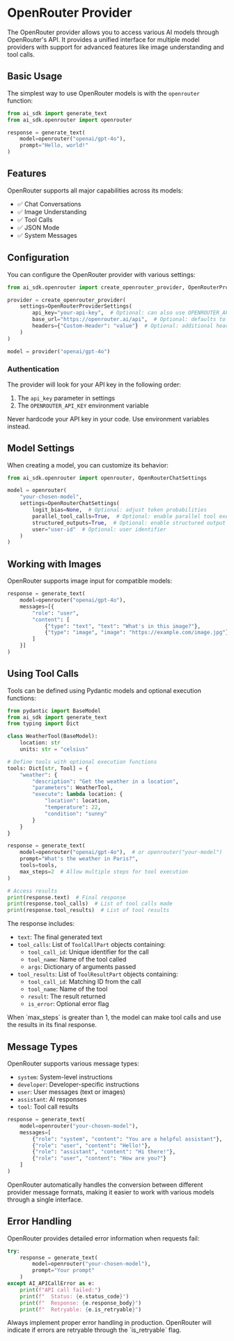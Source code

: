 
# OpenRouter Provider

The OpenRouter provider allows you to access various AI models through OpenRouter's API. It provides a unified interface for multiple model providers with support for advanced features like image understanding and tool calls.

## Basic Usage

The simplest way to use OpenRouter models is with the `openrouter` function:

```python
from ai_sdk import generate_text
from ai_sdk.openrouter import openrouter

response = generate_text(
    model=openrouter("openai/gpt-4o"),
    prompt="Hello, world!"
)
```

## Features

OpenRouter supports all major capabilities across its models:

- ✅ Chat Conversations
- ✅ Image Understanding
- ✅ Tool Calls
- ✅ JSON Mode
- ✅ System Messages

## Configuration

You can configure the OpenRouter provider with various settings:

```python
from ai_sdk.openrouter import create_openrouter_provider, OpenRouterProviderSettings

provider = create_openrouter_provider(
    settings=OpenRouterProviderSettings(
        api_key="your-api-key",  # Optional: can also use OPENROUTER_API_KEY env var
        base_url="https://openrouter.ai/api",  # Optional: defaults to OpenRouter's API
        headers={"Custom-Header": "value"}  # Optional: additional headers
    )
)

model = provider("openai/gpt-4o")
```

### Authentication

The provider will look for your API key in the following order:
1. The `api_key` parameter in settings
2. The `OPENROUTER_API_KEY` environment variable

<Callout type="warning">
  Never hardcode your API key in your code. Use environment variables instead.
</Callout>

## Model Settings

When creating a model, you can customize its behavior:

```python
from ai_sdk.openrouter import openrouter, OpenRouterChatSettings

model = openrouter(
    "your-chosen-model", 
    settings=OpenRouterChatSettings(
        logit_bias=None,  # Optional: adjust token probabilities
        parallel_tool_calls=True,  # Optional: enable parallel tool execution
        structured_outputs=True,  # Optional: enable structured output format
        user="user-id"  # Optional: user identifier
    )
)
```

## Working with Images

OpenRouter supports image input for compatible models:

```python
response = generate_text(
    model=openrouter("openai/gpt-4o"),
    messages=[{
        "role": "user",
        "content": [
            {"type": "text", "text": "What's in this image?"},
            {"type": "image", "image": "https://example.com/image.jpg"}
        ]
    }]
)
```

## Using Tool Calls

Tools can be defined using Pydantic models and optional execution functions:

```python
from pydantic import BaseModel
from ai_sdk import generate_text
from typing import Dict

class WeatherTool(BaseModel):
    location: str
    units: str = "celsius"

# Define tools with optional execution functions
tools: Dict[str, Tool] = {
    "weather": {
        "description": "Get the weather in a location",
        "parameters": WeatherTool,
        "execute": lambda location: {
            "location": location,
            "temperature": 22,
            "condition": "sunny"
        }
    }
}

response = generate_text(
    model=openrouter("openai/gpt-4o"),  # or openrouter("your-model")
    prompt="What's the weather in Paris?",
    tools=tools,
    max_steps=2  # Allow multiple steps for tool execution
)

# Access results
print(response.text)  # Final response
print(response.tool_calls)  # List of tool calls made
print(response.tool_results)  # List of tool results
```

The response includes:
- `text`: The final generated text
- `tool_calls`: List of `ToolCallPart` objects containing:
  - `tool_call_id`: Unique identifier for the call
  - `tool_name`: Name of the tool called
  - `args`: Dictionary of arguments passed
- `tool_results`: List of `ToolResultPart` objects containing:
  - `tool_call_id`: Matching ID from the call
  - `tool_name`: Name of the tool
  - `result`: The result returned
  - `is_error`: Optional error flag

<Callout type="info">
  When `max_steps` is greater than 1, the model can make tool calls and use the results in its final response.
</Callout>

## Message Types

OpenRouter supports various message types:
- `system`: System-level instructions
- `developer`: Developer-specific instructions
- `user`: User messages (text or images)
- `assistant`: AI responses
- `tool`: Tool call results

```python
response = generate_text(
    model=openrouter("your-chosen-model"),
    messages=[
        {"role": "system", "content": "You are a helpful assistant"},
        {"role": "user", "content": "Hello!"},
        {"role": "assistant", "content": "Hi there!"},
        {"role": "user", "content": "How are you?"}
    ]
)
```

<Callout type="info">
  OpenRouter automatically handles the conversion between different provider message formats, making it easier to work with various models through a single interface.
</Callout>

## Error Handling

OpenRouter provides detailed error information when requests fail:

```python
try:
    response = generate_text(
        model=openrouter("your-chosen-model"),
        prompt="Your prompt"
    )
except AI_APICallError as e:
    print(f"API call failed:")
    print(f"  Status: {e.status_code}")
    print(f"  Response: {e.response_body}")
    print(f"  Retryable: {e.is_retryable}")
```

<Callout type="warning">
  Always implement proper error handling in production. OpenRouter will indicate if errors are retryable through the `is_retryable` flag.
</Callout>
